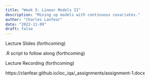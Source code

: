 ```yaml
---
title: "Week 5: Linear Models II"
description: "Mixing up models with continuous covariates."
author: "Charles Lanfear"
date: "2022-11-09"
draft: false
---
```


Lecture Slides (forthcoming)

.R script to follow along (forthcoming)

Lecture Recording (forthcoming)

https://clanfear.github.io/ioc_iqa/_assignments/assignment-1.docx

